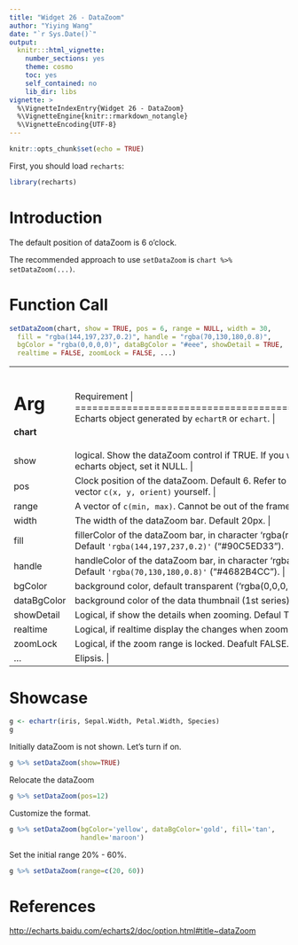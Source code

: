 ---
title: "Widget 26 - DataZoom"
author: "Yiying Wang"
date: "`r Sys.Date()`"
output: 
  knitr:::html_vignette:
    number_sections: yes
    theme: cosmo
    toc: yes
    self_contained: no
    lib_dir: libs
vignette: >
  %\VignetteIndexEntry{Widget 26 - DataZoom}
  %\VignetteEngine{knitr::rmarkdown_notangle}
  %\VignetteEncoding{UTF-8}
---

```{r setup, include=FALSE}
knitr::opts_chunk$set(echo = TRUE)
```

First, you should load `recharts`:
```{r}
library(recharts)
```

# Introduction

The default position of dataZoom is 6 o'clock.

The recommended approach to use `setDataZoom` is `chart %>% setDataZoom(...)`.

# Function Call

```r
setDataZoom(chart, show = TRUE, pos = 6, range = NULL, width = 30,
  fill = "rgba(144,197,237,0.2)", handle = "rgba(70,130,180,0.8)",
  bgColor = "rgba(0,0,0,0)", dataBgColor = "#eee", showDetail = TRUE,
  realtime = FALSE, zoomLock = FALSE, ...)
```

+-------------+----------------------------------------------------------------+
|   Arg       |  Requirement                                                |
+=============+================================================================+
| **chart**   | Echarts object generated by `echartR` or `echart`.  |
+-------------+----------------------------------------------------------------+
| show        | logical. Show the dataZoom control if TRUE. If you want to remove dataZoom from the echarts object, set it NULL. |
+-------------+----------------------------------------------------------------+
| pos         | Clock position of the dataZoom. Default 6. Refer to `vecPos`. Or you can define the position vector `c(x, y, orient)` yourself. |
+-------------+----------------------------------------------------------------+
| range       | A vector of `c(min, max)`. Cannot be out of the frame `c(0, 100)` |
+-------------+----------------------------------------------------------------+
| width       | The width of the dataZoom bar. Default 20px. |
+-------------+----------------------------------------------------------------+
| fill        | fillerColor of the dataZoom bar, in character 'rgba(red, green, blue, alpha)' format. Default `'rgba(144,197,237,0.2)'` ("#90C5ED33"). |
+-------------+----------------------------------------------------------------+
| handle      | handleColor of the dataZoom bar, in character 'rgba(red, green, blue, alpha)' format. Default `'rgba(70,130,180,0.8)'` ("#4682B4CC"). |
+-------------+----------------------------------------------------------------+
| bgColor     | background color, default transparent ('rgba(0,0,0,0)'). |
+-------------+----------------------------------------------------------------+
| dataBgColor | background color of the data thumbnail (1st series). Default '#eee'. |
+-------------+----------------------------------------------------------------+
| showDetail  | Logical, if show the details when zooming. Defaul TRUE. |
+-------------+----------------------------------------------------------------+
| realtime    | Logical, if realtime display the changes when zooming. Default FALSE. |
+-------------+----------------------------------------------------------------+
| zoomLock    | Logical, if the zoom range is locked. Deafult FALSE. |
+-------------+----------------------------------------------------------------+
| ...         | Elipsis. |
+-------------+----------------------------------------------------------------+

# Showcase

```{r}
g <- echartr(iris, Sepal.Width, Petal.Width, Species)
g
```

Initially dataZoom is not shown. Let's turn if on.
```{r}
g %>% setDataZoom(show=TRUE)
```

Relocate the dataZoom
```{r}
g %>% setDataZoom(pos=12)
```

Customize the format.
```{r}
g %>% setDataZoom(bgColor='yellow', dataBgColor='gold', fill='tan',
                  handle='maroon')
```

Set the initial range 20% - 60%.

```{r}
g %>% setDataZoom(range=c(20, 60))
```

# References

<http://echarts.baidu.com/echarts2/doc/option.html#title~dataZoom>
